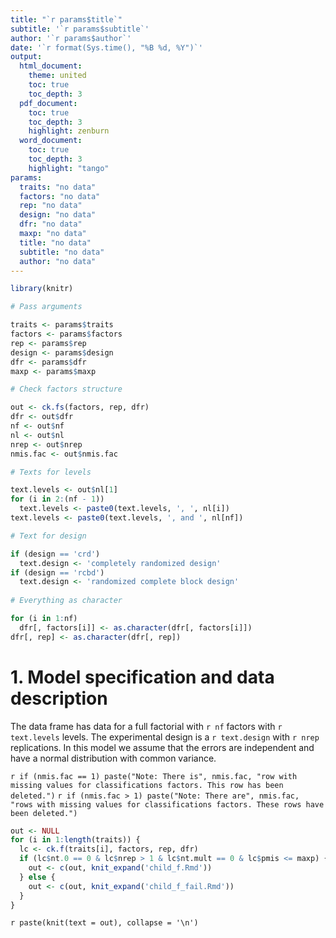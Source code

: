 ```yaml
---
title: "`r params$title`"
subtitle: '`r params$subtitle`'
author: '`r params$author`'
date: '`r format(Sys.time(), "%B %d, %Y")`'
output: 
  html_document:
    theme: united
    toc: true
    toc_depth: 3
  pdf_document:
    toc: true
    toc_depth: 3
    highlight: zenburn
  word_document:
    toc: true
    toc_depth: 3
    highlight: "tango"
params:
  traits: "no data"
  factors: "no data"
  rep: "no data"
  design: "no data"
  dfr: "no data"
  maxp: "no data"
  title: "no data"
  subtitle: "no data"
  author: "no data"
---
```


```r
library(knitr)

# Pass arguments

traits <- params$traits
factors <- params$factors
rep <- params$rep
design <- params$design
dfr <- params$dfr
maxp <- params$maxp

# Check factors structure

out <- ck.fs(factors, rep, dfr)
dfr <- out$dfr
nf <- out$nf
nl <- out$nl
nrep <- out$nrep
nmis.fac <- out$nmis.fac

# Texts for levels

text.levels <- out$nl[1]
for (i in 2:(nf - 1))
  text.levels <- paste0(text.levels, ', ', nl[i])
text.levels <- paste0(text.levels, ', and ', nl[nf])

# Text for design

if (design == 'crd')
  text.design <- 'completely randomized design'
if (design == 'rcbd')
  text.design <- 'randomized complete block design'
  
# Everything as character

for (i in 1:nf) 
  dfr[, factors[i]] <- as.character(dfr[, factors[i]])
dfr[, rep] <- as.character(dfr[, rep])
```

# 1. Model specification and data description

The data frame has data for a full factorial with `r nf` factors with `r text.levels` levels. The experimental design is a `r text.design` with `r nrep` replications. 
In this model we assume that the errors are independent and have a normal distribution with common variance.

`r if (nmis.fac == 1) paste("Note: There is", nmis.fac, "row with missing values for classifications factors. This row has been deleted.")`
`r if (nmis.fac > 1) paste("Note: There are", nmis.fac, "rows with missing values for classifications factors. These rows have been deleted.")`

```r
out <- NULL
for (i in 1:length(traits)) {
  lc <- ck.f(traits[i], factors, rep, dfr)
  if (lc$nt.0 == 0 & lc$nrep > 1 & lc$nt.mult == 0 & lc$pmis <= maxp) {
    out <- c(out, knit_expand('child_f.Rmd'))
  } else {
    out <- c(out, knit_expand('child_f_fail.Rmd'))
  }
}
```

`r paste(knit(text = out), collapse = '\n')`
